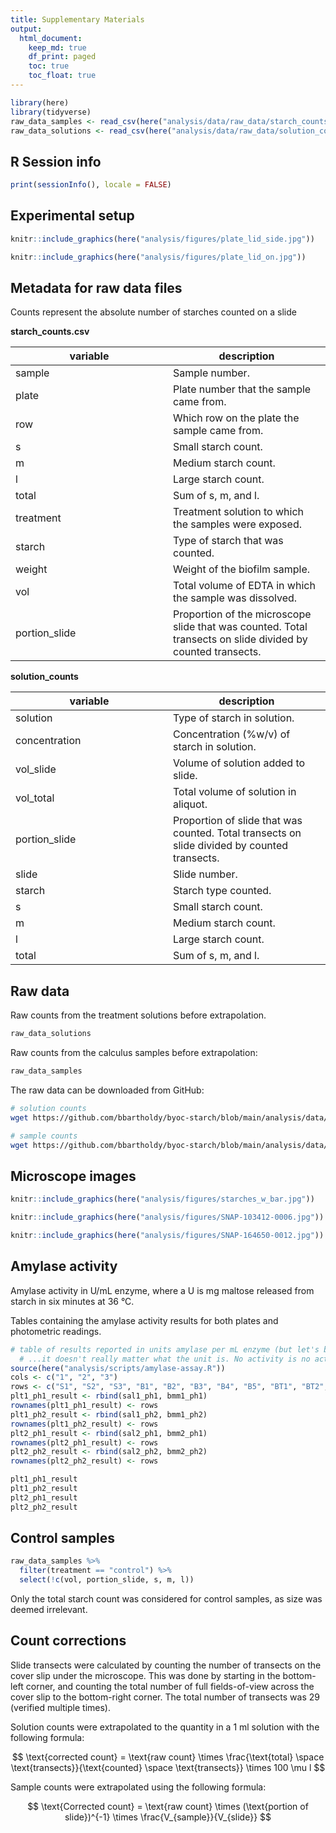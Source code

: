 ```yaml
---
title: Supplementary Materials
output: 
  html_document:
    keep_md: true
    df_print: paged
    toc: true
    toc_float: true
---
```


```r
library(here)
library(tidyverse)
raw_data_samples <- read_csv(here("analysis/data/raw_data/starch_counts.csv"))
raw_data_solutions <- read_csv(here("analysis/data/raw_data/solution_counts.csv"))
```

## R Session info

```r
print(sessionInfo(), locale = FALSE)
```

## Experimental setup

```r
knitr::include_graphics(here("analysis/figures/plate_lid_side.jpg"))
```

```r
knitr::include_graphics(here("analysis/figures/plate_lid_on.jpg"))
```

## Metadata for raw data files

Counts represent the absolute number of starches counted on a slide

**starch_counts.csv**

| variable | description |
|----|----|
| sample | Sample number. |
| plate | Plate number that the sample came from. |
| row | Which row on the plate the sample came from. |
| s | Small starch count. |
| m | Medium starch count. |
| l | Large starch count. |
| total | Sum of s, m, and l. |
| treatment | Treatment solution to which the samples were exposed. |
| starch | Type of starch that was counted. |
| weight | Weight of the biofilm sample. |
| vol | Total volume of EDTA in which the sample was dissolved. |
| portion_slide | Proportion of the microscope slide that was counted. Total transects on slide divided by counted transects. |

**solution_counts**

| variable | description |
|----|----|
| solution | Type of starch in solution. |
| concentration | Concentration (%w/v) of starch in solution. | 
| vol_slide | Volume of solution added to slide. |
| vol_total | Total volume of solution in aliquot. |
| portion_slide | Proportion of slide that was counted. Total transects on slide divided by counted transects. |
| slide | Slide number. |
| starch | Starch type counted. |
| s | Small starch count. |
| m | Medium starch count. |
| l | Large starch count. |
| total | Sum of s, m, and l. |

## Raw data

Raw counts from the treatment solutions before extrapolation.

```r
raw_data_solutions
```

Raw counts from the calculus samples before extrapolation:

```r
raw_data_samples
```

The raw data can be downloaded from GitHub:

```sh
# solution counts
wget https://github.com/bbartholdy/byoc-starch/blob/main/analysis/data/raw_data/solution_counts.csv

# sample counts
wget https://github.com/bbartholdy/byoc-starch/blob/main/analysis/data/raw_data/starch_counts.csv
```

## Microscope images

```r
knitr::include_graphics(here("analysis/figures/starches_w_bar.jpg"))
```

```r
knitr::include_graphics(here("analysis/figures/SNAP-103412-0006.jpg"))
```

```r
knitr::include_graphics(here("analysis/figures/SNAP-164650-0012.jpg"))
```

## Amylase activity

Amylase activity in U/mL enzyme, where a U is mg maltose released from starch in six minutes at 36 &deg;C.

Tables containing the amylase activity results for both plates and photometric
readings.

```r
# table of results reported in units amylase per mL enzyme (but let's be honest,
  # ...it doesn't really matter what the unit is. No activity is no activity)
source(here("analysis/scripts/amylase-assay.R"))
cols <- c("1", "2", "3")  
rows <- c("S1", "S2", "S3", "B1", "B2", "B3", "B4", "B5", "BT1", "BT2", "BT3")
plt1_ph1_result <- rbind(sal1_ph1, bmm1_ph1)
rownames(plt1_ph1_result) <- rows
plt1_ph2_result <- rbind(sal1_ph2, bmm1_ph2)
rownames(plt1_ph2_result) <- rows
plt2_ph1_result <- rbind(sal2_ph1, bmm2_ph1)
rownames(plt2_ph1_result) <- rows
plt2_ph2_result <- rbind(sal2_ph2, bmm2_ph2)
rownames(plt2_ph2_result) <- rows
```

```r
plt1_ph1_result
plt1_ph2_result
plt2_ph1_result
plt2_ph2_result
```

## Control samples

```r
raw_data_samples %>%
  filter(treatment == "control") %>%
  select(!c(vol, portion_slide, s, m, l))
```

Only the total starch count was considered for control samples, as size was
deemed irrelevant.

## Count corrections

Slide transects were calculated by counting the number of transects on the 
cover slip under the microscope. This was done by starting in the bottom-left
corner, and counting the total number of full fields-of-view across the cover 
slip to the bottom-right corner. The total number of transects was 29 (verified
multiple times).

Solution counts were extrapolated to the quantity in a 1 ml solution with
the following formula:

$$ \text{corrected count} = \text{raw count} \times \frac{\text{total} \space \text{transects}}{\text{counted} \space \text{transects}} \times 100 \mu l $$

Sample counts were extrapolated using the following formula:

$$ \text{Corrected count} = \text{raw count} \times (\text{portion of slide})^{-1} \times \frac{V_{sample}}{V_{slide}} $$

